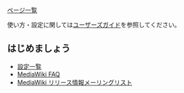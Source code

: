 [http://penguinlab.jp/wiki/index.php/%E7%89%B9%E5%88%A5:%E3%83%9A%E3%83%BC%E3%82%B8%E4%B8%80%E8%A6%A7 ページ一覧]

使い方・設定に関しては[http://meta.wikimedia.org/wiki/%E3%83%98%E3%83%AB%E3%83%97:%E7%9B%AE%E6%AC%A1 ユーザーズガイド]を参照してください。

== はじめましょう ==

* [http://www.mediawiki.org/wiki/Manual:Configuration_settings/ja 設定一覧]
* [http://www.mediawiki.org/wiki/Manual:FAQ/ja MediaWiki FAQ]
* [https://lists.wikimedia.org/mailman/listinfo/mediawiki-announce MediaWiki リリース情報メーリングリスト]